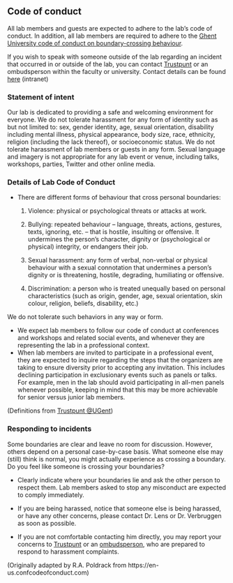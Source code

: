 ## Code of conduct

All lab members and guests are expected to adhere to the lab's code of conduct. In addition, all lab members are required to adhere to the [Ghent University code of conduct on boundary-crossing behaviour](https://codex.ugent.be/?regid=REG000110&lang=en).

If you wish to speak with someone outside of the lab regarding an
incident that occurred in or outside of the lab, you can contact [Trustpunt](https://www.ugent.be/intranet/en/human-resources/health-safety/psychosocial-welfare/overview.htm) 
or an ombudsperson within the faculty or university. 
Contact details can be found [here](https://www.ugent.be/intranet/en/internal-ombudsperson) (intranet)

### Statement of intent

Our lab is dedicated to providing a safe and welcoming environment for everyone. We do not
tolerate harassment for any form of identity such as but not limited
to: sex, gender identity, age, sexual orientation, disability
including mental illness, physical appearance, body size, race,
ethnicity, religion (including the lack thereof), or socioeconomic
status. We do not tolerate harassment of lab members or guests in
any form. Sexual language and imagery is not appropriate for any lab
event or venue, including talks, workshops, parties, Twitter and
other online media.

### Details of Lab Code of Conduct

- There are different forms of behaviour that cross personal boundaries:

  1. Violence: physical or psychological threats or attacks at work.

  2. Bullying: repeated behaviour – language, threats, actions, gestures, texts, ignoring, etc. – that is hostile, insulting or offensive. It undermines the person’s character, dignity or (psychological or physical) integrity, or endangers their job.

  3. Sexual harassment: any form of verbal, non-verbal or physical behaviour with a sexual connotation that undermines a person’s dignity or is threatening, hostile, degrading, humiliating or offensive.

  4. Discrimination: a person who is treated unequally based on personal characteristics (such as origin, gender, age, sexual orientation, skin colour, religion, beliefs, disability, etc.)

We do not tolerate such behaviors in any way or form. 

-  We expect lab members to
    follow our code of conduct at conferences and workshops and related
    social events, and whenever they are representing the lab in a
    professional context.
-  When lab members are invited
    to participate in a professional event, they are expected to inquire
    regarding the steps that the organizers are taking to ensure
    diversity prior to accepting any invitation. This includes declining
    participation in exclusionary events such as panels or talks. For
    example, men in the lab should avoid participating in all-men panels
    whenever possible, keeping in mind that this may be more achievable
    for senior versus junior lab members.
    
(Definitions from [Trustpunt @UGent](https://www.ugent.be/intranet/en/human-resources/health-safety/psychosocial-welfare/themes/boundary-crossing-behaviour/boundarycrossingbehaviour.htm))

### Responding to incidents

Some boundaries are clear and leave no room for discussion. However, others depend on a personal case-by-case basis. What someone else may (still) think is normal, you might actually experience as crossing a boundary. Do you feel like someone is crossing your boundaries?

  - Clearly indicate where your boundaries lie and ask the other person to respect them. Lab members asked to stop any
    misconduct are expected to comply immediately. 
    
  - If you are being harassed, notice that someone else is being harassed, or have any other
    concerns, please contact Dr. Lens or Dr. Verbruggen as soon as possible. 
    <!-- Anonymous -->
    <!-- comments may also be made to Dr. Poldrack using[ -->
    <!-- this -->
    <!-- form](https://poldracklab.wufoo.com/forms/z5hpmzx1uf8hce/). -->
    
  - If you are not comfortable contacting him directly, you may report
    your concerns to [Trustpunt](https://www.ugent.be/intranet/en/human-resources/health-safety/psychosocial-welfare/overview.htm) or an [ombudsperson](https://www.ugent.be/intranet/en/internal-ombudsperson), who are prepared to respond to harassment complaints.


    
(Originally adapted by R.A. Poldrack from https://en-us.confcodeofconduct.com)
